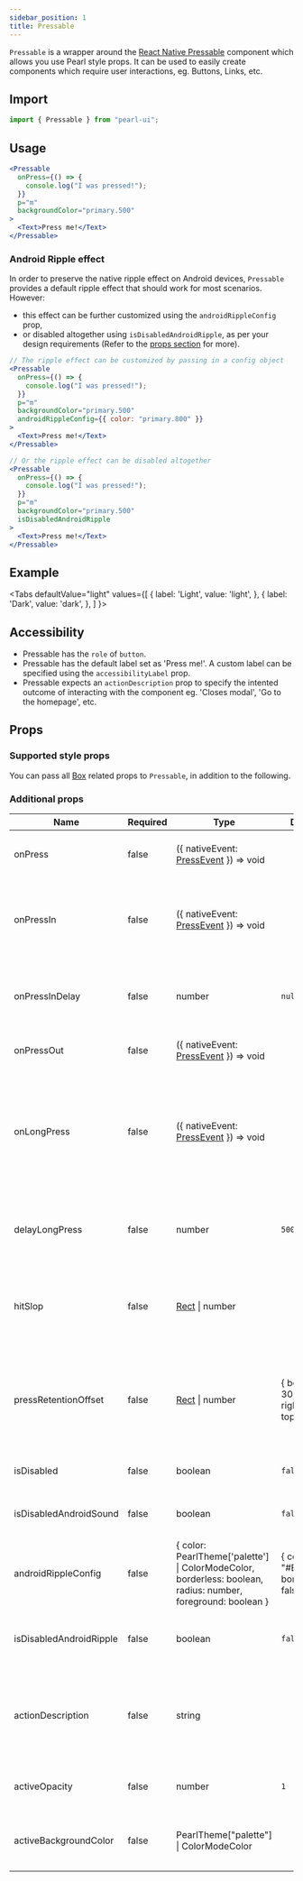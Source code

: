 ```yaml
---
sidebar_position: 1
title: Pressable
---
```


`Pressable` is a wrapper around the [React Native Pressable](https://reactnative.dev/docs/pressable) component which allows you use Pearl style props.
It can be used to easily create components which require user interactions, eg. Buttons, Links, etc.

## Import

```jsx
import { Pressable } from "pearl-ui";
```

## Usage

```jsx
<Pressable
  onPress={() => {
    console.log("I was pressed!");
  }}
  p="m"
  backgroundColor="primary.500"
>
  <Text>Press me!</Text>
</Pressable>
```

### Android Ripple effect

In order to preserve the native ripple effect on Android devices, `Pressable` provides a default ripple effect that should work for most scenarios. However:

- this effect can be further customized using the `androidRippleConfig` prop,
- or disabled altogether using `isDisabledAndroidRipple`, as per your design requirements (Refer to the [props section](#props) for more).

```jsx
// The ripple effect can be customized by passing in a config object
<Pressable
  onPress={() => {
    console.log("I was pressed!");
  }}
  p="m"
  backgroundColor="primary.500"
  androidRippleConfig={{ color: "primary.800" }}
>
  <Text>Press me!</Text>
</Pressable>

// Or the ripple effect can be disabled altogether
<Pressable
  onPress={() => {
    console.log("I was pressed!");
  }}
  p="m"
  backgroundColor="primary.500"
  isDisabledAndroidRipple
>
  <Text>Press me!</Text>
</Pressable>
```

## Example


<Tabs
  defaultValue="light"
  values={[
    { label: 'Light', value: 'light', },
    { label: 'Dark', value: 'dark', },
  ]
}>
<TabItem value="light">

<Snack snackId="@agrawal-rohit/pressable-light" />

</TabItem>

<TabItem value="dark">

<Snack snackId="@agrawal-rohit/pressable-dark" />

</TabItem>
</Tabs>

## Accessibility

- Pressable has the `role` of `button`.
- Pressable has the default label set as 'Press me!'. A custom label can be specified using the `accessibilityLabel` prop.
- Pressable expects an `actionDescription` prop to specify the intented outcome of interacting with the component eg. 'Closes modal', 'Go to the homepage', etc.

## Props

### Supported style props

You can pass all [Box](../layout/Box) related props to `Pressable`, in addition to the following.

### Additional props

| Name                    | Required | Type                                                                                                                | Default                                      | Description                                                                                                                     |
| ----------------------- | -------- | ------------------------------------------------------------------------------------------------------------------- | -------------------------------------------- | ------------------------------------------------------------------------------------------------------------------------------- |
| onPress                 | false    | <t>({ nativeEvent: [PressEvent](https://reactnative.dev/docs/pressevent) }) => void</t>                             |                                              | Function to call when the component is pressed.                                                                                 |
| onPressIn               | false    | <t>({ nativeEvent: [PressEvent](https://reactnative.dev/docs/pressevent) }) => void</t>                             |                                              | Called immediately when a touch is engaged, before `onPressOut` and `onPress`.                                                  |
| onPressInDelay          | false    | <t>number</t>                                                                                                       | `null`                                       | Duration (in milliseconds) to wait after press down before calling onPressIn.                                                   |
| onPressOut              | false    | <t>({ nativeEvent: [PressEvent](https://reactnative.dev/docs/pressevent) }) => void</t>                             |                                              | Called when a touch is released.                                                                                                |
| onLongPress             | false    | <t>({ nativeEvent: [PressEvent](https://reactnative.dev/docs/pressevent) }) => void</t>                             |                                              | Called if the time after onPressIn lasts longer than 500 milliseconds. This time period can be customized with `delayLongPress` |
| delayLongPress          | false    | <t>number</t>                                                                                                       | `500`                                        | Duration (in milliseconds) from onPressIn before onLongPress is called                                                          |
| hitSlop                 | false    | <t>[Rect](https://reactnative.dev/docs/rect) \| number</t>                                                          |                                              | Sets additional distance outside of element in which a press can be detected.                                                   |
| pressRetentionOffset    | false    | <t>[Rect](https://reactnative.dev/docs/rect) \| number</t>                                                          | { bottom: 30, left: 20, right: 20, top: 20 } | Additional distance outside of this view in which a touch is considered a press before onPressOut is triggered.                 |
| isDisabled              | false    | <t>boolean</t>                                                                                                      | `false`                                      | Whether the press behavior is disabled.                                                                                         |
| isDisabledAndroidSound  | false    | <t>boolean</t>                                                                                                      | `false`                                      | If true, doesn't play Android system sound on press.                                                                            |
| androidRippleConfig     | false    | <t>{ color: PearlTheme['palette'] \| ColorModeColor, borderless: boolean, radius: number, foreground: boolean }</t> | { color: "#E4E9F2", borderless: false }      | Ripple effect configuration for the android_ripple property.                                                                    |
| isDisabledAndroidRipple | false    | <t>boolean</t>                                                                                                      | `false`                                      | Enables the Android ripple effect and configures its properties.                                                                |
| actionDescription       | false    | <t>string</t>                                                                                                       |                                              | A short description of the action that occurs when this element is interacted with (Used for accessibility).                    |
| activeOpacity           | false    | <t>number</t>                                                                                                       | `1`                                          | The opacity of the element when it is pressed.                                                                                  |
| activeBackgroundColor   | false    | <t>PearlTheme["palette"] \| ColorModeColor</t>                                                                      |                                              | The background color of the element when it is pressed.                                                                         |
